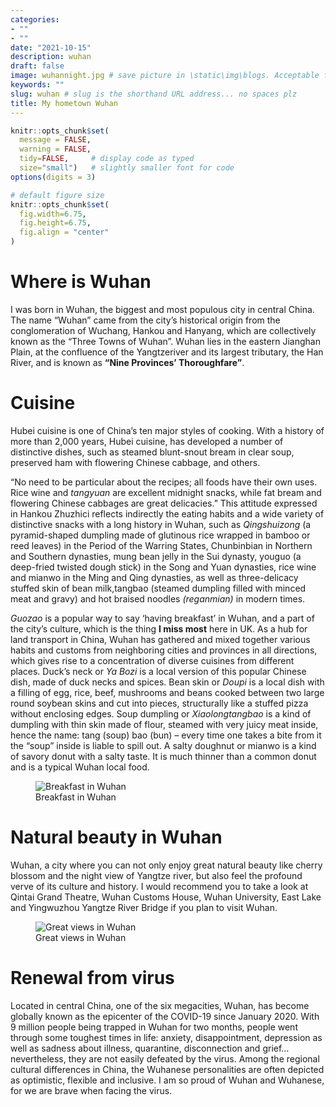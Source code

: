 ```yaml
---
categories:  
- ""
- ""
date: "2021-10-15"
description: wuhan
draft: false
image: wuhannight.jpg # save picture in \static\img\blogs. Acceptable formats= jpg, jpeg, or png . Your iPhone pics wont work
keywords: ""
slug: wuhan # slug is the shorthand URL address... no spaces plz
title: My hometown Wuhan
---
```

  
```r
knitr::opts_chunk$set(
  message = FALSE, 
  warning = FALSE, 
  tidy=FALSE,     # display code as typed
  size="small")   # slightly smaller font for code
options(digits = 3)

# default figure size
knitr::opts_chunk$set(
  fig.width=6.75, 
  fig.height=6.75,
  fig.align = "center"
)
```

# Where is Wuhan
I was born in Wuhan, the biggest and most populous city in central China. 
The name "Wuhan" came from the city's historical origin from the conglomeration of Wuchang, Hankou and Hanyang, which are collectively known as the "Three Towns of Wuhan". Wuhan lies in the eastern Jianghan Plain, at the confluence of the Yangtzeriver and its largest tributary, the Han River, and is known as **"Nine Provinces' Thoroughfare”**.

# Cuisine
Hubei cuisine is one of China's ten major styles of cooking. With a history of more than 2,000 years, Hubei cuisine, has developed a number of distinctive dishes, such as steamed blunt-snout bream in clear soup, preserved ham with flowering Chinese cabbage, and others. 

"No need to be particular about the recipes; all foods have their own uses. Rice wine and *tangyuan* are excellent midnight snacks, while fat bream and flowering Chinese cabbages are great delicacies." This attitude expressed in Hankou Zhuzhici reflects indirectly the eating habits and a wide variety of distinctive snacks with a long history in Wuhan, such as *Qingshuizong* (a pyramid-shaped dumpling made of glutinous rice wrapped in bamboo or reed leaves) in the Period of the Warring States, Chunbinbian in Northern and Southern dynasties, mung bean jelly in the Sui dynasty, youguo (a deep-fried twisted dough stick) in the Song and Yuan dynasties, rice wine and mianwo in the Ming and Qing dynasties, as well as three-delicacy stuffed skin of bean milk,tangbao (steamed dumpling filled with minced meat and gravy) and hot braised noodles *(reganmian)* in modern times.

*Guozao* is a popular way to say 'having breakfast' in Wuhan, and a part of the city's culture, which is the thing **I miss most** here in UK. As a hub for land transport in China, Wuhan has gathered and mixed together various habits and customs from neighboring cities and provinces in all directions, which gives rise to a concentration of diverse cuisines from different places.
Duck's neck or *Ya Bozi*  is a local version of this popular Chinese dish, made of duck necks and spices.
Bean skin or *Doupi* is a local dish with a filling of egg, rice, beef, mushrooms and beans cooked between two large round soybean skins and cut into pieces, structurally like a stuffed pizza without enclosing edges.
Soup dumpling or *Xiaolongtangbao* is a kind of dumpling with thin skin made of flour, steamed with very juicy meat inside, hence the name: tang (soup) bao (bun) – every time one takes a bite from it the "soup" inside is liable to spill out.
A salty doughnut or mianwo is a kind of savory donut with a salty taste. It is much thinner than a common donut and is a typical Wuhan local food.

![Breakfast in Wuhan](https://raw.githubusercontent.com/mengyuliu0531/photos/main/wuhaneat.JPG)

# Natural beauty in Wuhan
Wuhan, a city where you can not only enjoy great natural beauty like cherry blossom and the night view of Yangtze river, but also feel the profound verve of its culture and history. 
I would recommend you to take a look at Qintai Grand Theatre, Wuhan Customs House, Wuhan University, East Lake and Yingwuzhou Yangtze River Bridge if you plan to visit Wuhan.

![Great views in Wuhan](https://raw.githubusercontent.com/mengyuliu0531/photos/main/wuhanday.jpg)

# Renewal from virus 
Located in central China, one of the six megacities, Wuhan, has become globally known as the epicenter of the COVID-19 since January 2020. With 9 million people being trapped in Wuhan for two months, people went through some toughest times in life: anxiety, disappointment, depression as well as sadness about illness, quarantine, disconnection and grief…nevertheless, they are not easily defeated by the virus. Among the regional cultural differences in China, the Wuhanese personalities are often depicted as optimistic, flexible and inclusive. I am so proud of Wuhan and Wuhanese, for we are brave when facing the virus.
